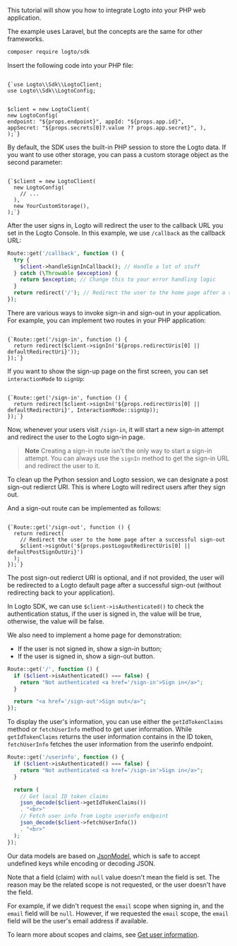 
<Steps>

<Step title="Get started">

This tutorial will show you how to integrate Logto into your PHP web application.

<InlineNotification>
  The example uses Laravel, but the concepts are the same for other frameworks.
</InlineNotification>

```bash
composer require logto/sdk
```

</Step>

<Step title="Init LogtoClient">

Insert the following code into your PHP file:

<Code title="index.php" className="language-php">
{`use Logto\\Sdk\\LogtoClient;
use Logto\\Sdk\\LogtoConfig;

$client = new LogtoClient(
  new LogtoConfig(
    endpoint: "${props.endpoint}",
    appId: "${props.app.id}",
    appSecret: "${props.secrets[0]?.value ?? props.app.secret}",
  ),
);`}
</Code>

By default, the SDK uses the built-in PHP session to store the Logto data. If you want to use other storage, you can pass a custom storage object as the second parameter:

<Code title="index.php" className="language-php">
{`$client = new LogtoClient(
  new LogtoConfig(
    // ...
  ),
  new YourCustomStorage(),
);`}
</Code>

</Step>

<Step title="Configure redirect URIs">

<RedirectUrisWeb />

</Step>

<Step title="Handle the callback">

After the user signs in, Logto will redirect the user to the callback URL you set in the Logto Console. In this example, we use `/callback` as the callback URL:

```php title="index.php"
Route::get('/callback', function () {
  try {
    $client->handleSignInCallback(); // Handle a lot of stuff
  } catch (\Throwable $exception) {
    return $exception; // Change this to your error handling logic
  }
  return redirect('/'); // Redirect the user to the home page after a successful sign-in
});
```

</Step>

<Step title="Implement sign-in and sign-out">

There are various ways to invoke sign-in and sign-out in your application. For example, you can implement two routes in your PHP application:

<Code title="index.php" className="language-php">
{`Route::get('/sign-in', function () {
  return redirect($client->signIn('${props.redirectUris[0] || defaultRedirectUri}'));
});`}
</Code>

If you want to show the sign-up page on the first screen, you can set `interactionMode` to `signUp`:

<Code title="index.php" className="language-php">
{`Route::get('/sign-in', function () {
  return redirect($client->signIn('${props.redirectUris[0] || defaultRedirectUri}', InteractionMode::signUp));
});`}
</Code>

Now, whenever your users visit `/sign-in`, it will start a new sign-in attempt and redirect the user to the Logto sign-in page.

> **Note**
> Creating a sign-in route isn't the only way to start a sign-in attempt. You can always use the `signIn` method to get the sign-in URL and redirect the user to it.

To clean up the Python session and Logto session, we can designate a post sign-out redierct URI. This is where Logto will redirect users after they sign out.

And a sign-out route can be implemented as follows:

<Code title="index.php" className="language-php">
{`Route::get('/sign-out', function () {
  return redirect(
    // Redirect the user to the home page after a successful sign-out
    $client->signOut('${props.postLogoutRedirectUris[0] || defaultPostSignOutUri}')
  );
});`}
</Code>

The post sign-out redierct URI is optional, and if not provided, the user will be redirected to a Logto default page after a successful sign-out (without redirecting back to your application).

</Step>

<Step title="Handle authentication status">

In Logto SDK, we can use `$client->isAuthenticated()` to check the authentication status, if the user is signed in, the value will be true, otherwise, the value will be false.

We also need to implement a home page for demonstration:

- If the user is not signed in, show a sign-in button;
- If the user is signed in, show a sign-out button.

```php title="index.php"
Route::get('/', function () {
  if ($client->isAuthenticated() === false) {
    return "Not authenticated <a href='/sign-in'>Sign in</a>";
  }

  return "<a href='/sign-out'>Sign out</a>";
});
```

</Step>

<Step title="Checkpoint: Test your application">

<Checkpoint />

</Step>

<Step title="Display user information">

To display the user's information, you can use either the `getIdTokenClaims` method or `fetchUserInfo` method to get user information. While `getIdTokenClaims` returns the user information contains in the ID token, `fetchUserInfo` fetches the user information from the userinfo endpoint.

```php title="index.php"
Route::get('/userinfo', function () {
  if ($client->isAuthenticated() === false) {
    return "Not authenticated <a href='/sign-in'>Sign in</a>";
  }

  return (
    // Get local ID token claims
    json_decode($client->getIdTokenClaims())
    . "<br>"
    // Fetch user info from Logto userinfo endpoint
    json_decode($client->fetchUserInfo())
    . "<br>"
  );
});
```

Our data models are based on [JsonModel](https://github.com/logto-io/php/blob/master/docs/api/classes/Logto/Sdk/Models/JsonModel.md), which is safe to accept undefined keys while encoding or decoding JSON.

Note that a field (claim) with `null` value doesn't mean the field is set. The reason may be the related scope is not requested, or the user doesn't have the field.

For example, if we didn't request the `email` scope when signing in, and the `email` field will be `null`. However, if we requested the `email` scope, the `email` field will be the user's email address if available.

To learn more about scopes and claims, see [Get user information](https://docs.logto.io/quick-starts/php/#get-user-information).

</Step>

</Steps>
